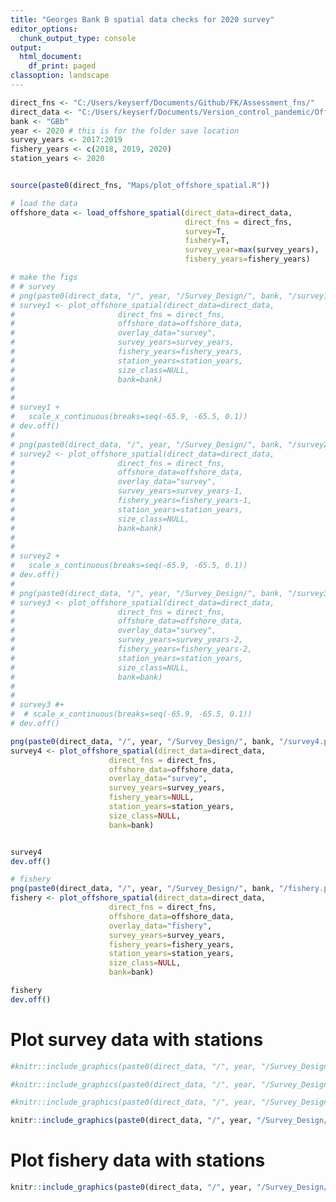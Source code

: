 ```yaml
---
title: "Georges Bank B spatial data checks for 2020 survey"
editor_options:
  chunk_output_type: console
output:
  html_document:
    df_print: paged
classoption: landscape
---
```


```r
direct_fns <- "C:/Users/keyserf/Documents/Github/FK/Assessment_fns/"
direct_data <- "C:/Users/keyserf/Documents/Version_control_pandemic/Offshore/Assessment/"
bank <- "GBb"
year <- 2020 # this is for the folder save location
survey_years <- 2017:2019
fishery_years <- c(2018, 2019, 2020)
station_years <- 2020


source(paste0(direct_fns, "Maps/plot_offshore_spatial.R"))

```

```r
# load the data
offshore_data <- load_offshore_spatial(direct_data=direct_data,
                                       direct_fns = direct_fns,
                                       survey=T,
                                       fishery=T,
                                       survey_year=max(survey_years),
                                       fishery_years=fishery_years)

# make the figs
# # survey
# png(paste0(direct_data, "/", year, "/Survey_Design/", bank, "/survey1.png"), height=6, width=12, units="in", res=400)
# survey1 <- plot_offshore_spatial(direct_data=direct_data,
#                       direct_fns = direct_fns,
#                       offshore_data=offshore_data,
#                       overlay_data="survey",
#                       survey_years=survey_years,
#                       fishery_years=fishery_years,
#                       station_years=station_years,
#                       size_class=NULL,
#                       bank=bank)
# 
# 
# survey1 + 
#   scale_x_continuous(breaks=seq(-65.9, -65.5, 0.1))
# dev.off()
# 
# png(paste0(direct_data, "/", year, "/Survey_Design/", bank, "/survey2.png"), height=6, width=12, units="in", res=400)
# survey2 <- plot_offshore_spatial(direct_data=direct_data,
#                       direct_fns = direct_fns,
#                       offshore_data=offshore_data,
#                       overlay_data="survey",
#                       survey_years=survey_years-1,
#                       fishery_years=fishery_years-1,
#                       station_years=station_years,
#                       size_class=NULL,
#                       bank=bank)
# 
# 
# survey2 + 
#   scale_x_continuous(breaks=seq(-65.9, -65.5, 0.1))
# dev.off()
# 
# png(paste0(direct_data, "/", year, "/Survey_Design/", bank, "/survey3.png"), height=6, width=12, units="in", res=400)
# survey3 <- plot_offshore_spatial(direct_data=direct_data,
#                       direct_fns = direct_fns,
#                       offshore_data=offshore_data,
#                       overlay_data="survey",
#                       survey_years=survey_years-2,
#                       fishery_years=fishery_years-2,
#                       station_years=station_years,
#                       size_class=NULL,
#                       bank=bank)
# 
# 
# survey3 #+ 
#  # scale_x_continuous(breaks=seq(-65.9, -65.5, 0.1))
# dev.off()

png(paste0(direct_data, "/", year, "/Survey_Design/", bank, "/survey4.png"), height=8, width=18, units="in", res=400)
survey4 <- plot_offshore_spatial(direct_data=direct_data,
                      direct_fns = direct_fns,
                      offshore_data=offshore_data,
                      overlay_data="survey",
                      survey_years=survey_years,
                      fishery_years=NULL,
                      station_years=station_years,
                      size_class=NULL,
                      bank=bank)


survey4 
dev.off()

# fishery
png(paste0(direct_data, "/", year, "/Survey_Design/", bank, "/fishery.png"), height=6, width=12, units="in", res=400)
fishery <- plot_offshore_spatial(direct_data=direct_data,
                      direct_fns = direct_fns,
                      offshore_data=offshore_data,
                      overlay_data="fishery",
                      survey_years=survey_years,
                      fishery_years=fishery_years,
                      station_years=station_years,
                      size_class=NULL,
                      bank=bank)

fishery 
dev.off()


```


# Plot survey data with stations
```r
#knitr::include_graphics(paste0(direct_data, "/", year, "/Survey_Design/", bank, "/survey1.png"))
```

```r
#knitr::include_graphics(paste0(direct_data, "/", year, "/Survey_Design/", bank, "/survey2.png"))
```

```r
#knitr::include_graphics(paste0(direct_data, "/", year, "/Survey_Design/", bank, "/survey3.png"))
```

```r
knitr::include_graphics(paste0(direct_data, "/", year, "/Survey_Design/", bank, "/survey4.png"))
```

# Plot fishery data with stations
```r
knitr::include_graphics(paste0(direct_data, "/", year, "/Survey_Design/", bank, "/fishery.png"))
```

